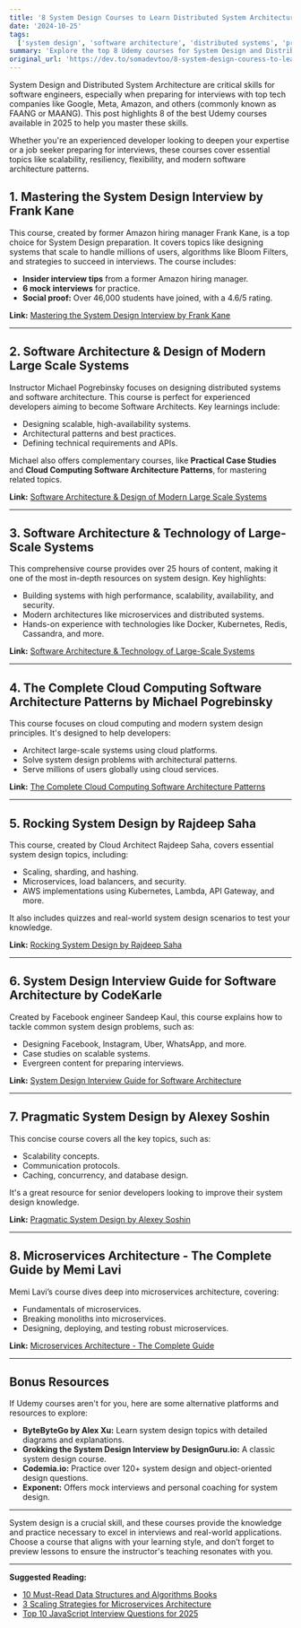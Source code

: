 ```yaml
---
title: '8 System Design Courses to Learn Distributed System Architecture (2025)'
date: '2024-10-25'
tags:
  ['system design', 'software architecture', 'distributed systems', 'programming', 'development']
summary: 'Explore the top 8 Udemy courses for System Design and Distributed System Architecture in 2025. Perfect for developers preparing for interviews or advancing their knowledge in scalable, resilient, and high-performance system design.'
original_url: 'https://dev.to/somadevtoo/8-system-design-couress-to-learn-distributed-system-architecture-2025-4j81'
---
```


System Design and Distributed System Architecture are critical skills for software engineers, especially when preparing for interviews with top tech companies like Google, Meta, Amazon, and others (commonly known as FAANG or MAANG). This post highlights 8 of the best Udemy courses available in 2025 to help you master these skills.

Whether you're an experienced developer looking to deepen your expertise or a job seeker preparing for interviews, these courses cover essential topics like scalability, resiliency, flexibility, and modern software architecture patterns.

## **1. Mastering the System Design Interview by Frank Kane**

This course, created by former Amazon hiring manager Frank Kane, is a top choice for System Design preparation. It covers topics like designing systems that scale to handle millions of users, algorithms like Bloom Filters, and strategies to succeed in interviews. The course includes:

- **Insider interview tips** from a former Amazon hiring manager.
- **6 mock interviews** for practice.
- **Social proof:** Over 46,000 students have joined, with a 4.6/5 rating.

**Link:** [Mastering the System Design Interview by Frank Kane](#)

---

## **2. Software Architecture & Design of Modern Large Scale Systems**

Instructor Michael Pogrebinsky focuses on designing distributed systems and software architecture. This course is perfect for experienced developers aiming to become Software Architects. Key learnings include:

- Designing scalable, high-availability systems.
- Architectural patterns and best practices.
- Defining technical requirements and APIs.

Michael also offers complementary courses, like **Practical Case Studies** and **Cloud Computing Software Architecture Patterns**, for mastering related topics.

**Link:** [Software Architecture & Design of Modern Large Scale Systems](#)

---

## **3. Software Architecture & Technology of Large-Scale Systems**

This comprehensive course provides over 25 hours of content, making it one of the most in-depth resources on system design. Key highlights:

- Building systems with high performance, scalability, availability, and security.
- Modern architectures like microservices and distributed systems.
- Hands-on experience with technologies like Docker, Kubernetes, Redis, Cassandra, and more.

**Link:** [Software Architecture & Technology of Large-Scale Systems](#)

---

## **4. The Complete Cloud Computing Software Architecture Patterns by Michael Pogrebinsky**

This course focuses on cloud computing and modern system design principles. It's designed to help developers:

- Architect large-scale systems using cloud platforms.
- Solve system design problems with architectural patterns.
- Serve millions of users globally using cloud services.

**Link:** [The Complete Cloud Computing Software Architecture Patterns](#)

---

## **5. Rocking System Design by Rajdeep Saha**

This course, created by Cloud Architect Rajdeep Saha, covers essential system design topics, including:

- Scaling, sharding, and hashing.
- Microservices, load balancers, and security.
- AWS implementations using Kubernetes, Lambda, API Gateway, and more.

It also includes quizzes and real-world system design scenarios to test your knowledge.

**Link:** [Rocking System Design by Rajdeep Saha](#)

---

## **6. System Design Interview Guide for Software Architecture by CodeKarle**

Created by Facebook engineer Sandeep Kaul, this course explains how to tackle common system design problems, such as:

- Designing Facebook, Instagram, Uber, WhatsApp, and more.
- Case studies on scalable systems.
- Evergreen content for preparing interviews.

**Link:** [System Design Interview Guide for Software Architecture](#)

---

## **7. Pragmatic System Design by Alexey Soshin**

This concise course covers all the key topics, such as:

- Scalability concepts.
- Communication protocols.
- Caching, concurrency, and database design.

It's a great resource for senior developers looking to improve their system design knowledge.

**Link:** [Pragmatic System Design by Alexey Soshin](#)

---

## **8. Microservices Architecture - The Complete Guide by Memi Lavi**

Memi Lavi’s course dives deep into microservices architecture, covering:

- Fundamentals of microservices.
- Breaking monoliths into microservices.
- Designing, deploying, and testing robust microservices.

**Link:** [Microservices Architecture - The Complete Guide](#)

---

## **Bonus Resources**

If Udemy courses aren't for you, here are some alternative platforms and resources to explore:

- **ByteByteGo by Alex Xu:** Learn system design topics with detailed diagrams and explanations.
- **Grokking the System Design Interview by DesignGuru.io:** A classic system design course.
- **Codemia.io:** Practice over 120+ system design and object-oriented design questions.
- **Exponent:** Offers mock interviews and personal coaching for system design.

---

System design is a crucial skill, and these courses provide the knowledge and practice necessary to excel in interviews and real-world applications. Choose a course that aligns with your learning style, and don’t forget to preview lessons to ensure the instructor's teaching resonates with you.

---

**Suggested Reading:**

- [10 Must-Read Data Structures and Algorithms Books](#)
- [3 Scaling Strategies for Microservices Architecture](#)
- [Top 10 JavaScript Interview Questions for 2025](#)
